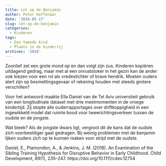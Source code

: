 ```yaml
---
title: Let op de Benjamin
author: Peter Hoffenaar
date: '2018-05-17'
slug: let-op-de-benjamin
categories:
  - Kinderen
tags:
  - Een tweede kind
  - Plaats in de kinderrij
archives: '2018'
---
```

Zoonlief zet een grote mond op en dan volgt zijn zus. Kinderen kopiëren uitdagend gedrag, maar met al een onruststoker in het gezin kan de ander ook kiezen voor een rol als vredestichter of brave hendrik. Moeten ouders alert zijn op besmettingsgevaar of rekening houden met steeds grotere verschillen? 

Voor het antwoord maakte Ella Daniel van de Tel Aviv universiteit gebruik van een longitudinale dataset met drie meetmomenten in de vroege kindertijd. Zij stopte alle ouderrapportages over driftkoppigheid in een ingewikkeld model dat ruimte bood voor tweerichtingsverkeer tussen de oudste en de jongste. 

Wat bleek? Als de jongste dwars ligt, vergroot dit de kans dat de oudste zich voorbeeldiger gaat gedragen. Bij weinig problemen met de benjamin lijken ouders zich op te kunnen maken voor strijd met de oudste. 

Daniel, E., Plamondon, A., & Jenkins, J. M. (2018). An Examination of the Sibling Training Hypothesis for Disruptive Behavior in Early Childhood. Child Development, 89(1), 235–247. https://doi.org/10.1111/cdev.12754
